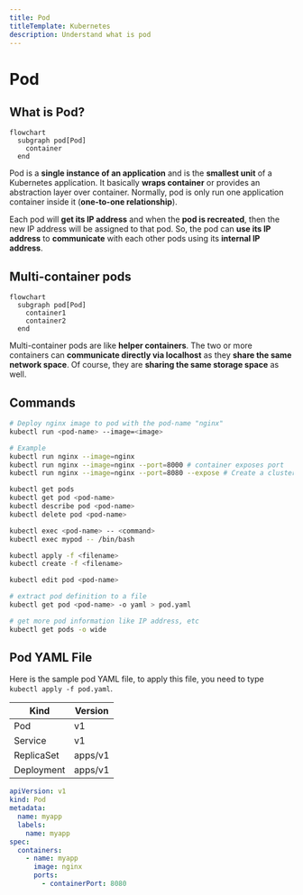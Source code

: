 ```yaml
---
title: Pod
titleTemplate: Kubernetes
description: Understand what is pod
---
```



# Pod

## What is Pod?

```mermaid
flowchart
  subgraph pod[Pod]
    container
  end
```

Pod is a **single instance of an application** and is the **smallest unit** of a Kubernetes application. It basically **wraps container** or provides an abstraction layer over container. Normally, pod is only run one application container inside it (**one-to-one relationship**).

Each pod will **get its IP address** and when the **pod is recreated**, then the new IP address will be assigned to that pod. So, the pod can **use its IP address** to **communicate** with each other pods using its **internal IP address**.

## Multi-container pods

```mermaid
flowchart
  subgraph pod[Pod]
    container1
    container2
  end
```

Multi-container pods are like **helper containers**. The two or more containers can **communicate directly via localhost** as they **share the same network space**. Of course, they are **sharing the same storage space** as well.

## Commands

```bash
# Deploy nginx image to pod with the pod-name "nginx"
kubectl run <pod-name> --image=<image>

# Example
kubectl run nginx --image=nginx
kubectl run nginx --image=nginx --port=8000 # container exposes port
kubectl run nginx --image=nginx --port=8080 --expose # Create a cluster IP associated with the pod port number

kubectl get pods
kubectl get pod <pod-name>
kubectl describe pod <pod-name>
kubectl delete pod <pod-name>

kubectl exec <pod-name> -- <command>
kubectl exec mypod -- /bin/bash

kubectl apply -f <filename>
kubectl create -f <filename>

kubectl edit pod <pod-name>

# extract pod definition to a file
kubectl get pod <pod-name> -o yaml > pod.yaml

# get more pod information like IP address, etc
kubectl get pods -o wide
```

## Pod YAML File

Here is the sample pod YAML file, to apply this file, you need to type `kubectl apply -f pod.yaml`.

| Kind | Version |
| ---- | ------- |
| Pod | v1 |
| Service | v1 |
| ReplicaSet | apps/v1 |
| Deployment | apps/v1 |

```yaml showLineNumbers filename="pod.yaml"
apiVersion: v1
kind: Pod
metadata:
  name: myapp
  labels:
    name: myapp
spec:
  containers:
    - name: myapp
      image: nginx
      ports:
        - containerPort: 8080
```

<Comments />
